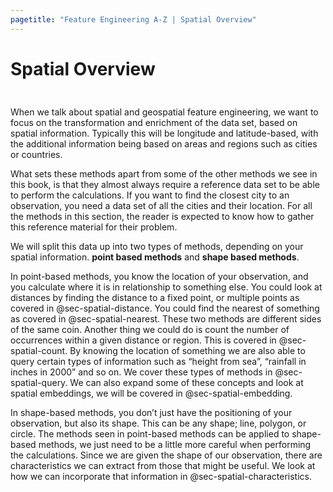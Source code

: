 ```yaml
---
pagetitle: "Feature Engineering A-Z | Spatial Overview"
---
```


# Spatial Overview {#sec-spatial}

::: {style="visibility: hidden; height: 0px;"}
## Spatial Overview
:::

When we talk about spatial and geospatial feature engineering, we want to focus on the transformation and enrichment of the data set, based on spatial information.
Typically this will be longitude and latitude-based, with the additional information being based on areas and regions such as cities or countries.

What sets these methods apart from some of the other methods we see in this book, is that they almost always require a reference data set to be able to perform the calculations.
If you want to find the closest city to an observation, you need a data set of all the cities and their location.
For all the methods in this section, the reader is expected to know how to gather this reference material for their problem.

We will split this data up into two types of methods, depending on your spatial information.
**point based methods** and **shape based methods**.

In point-based methods, you know the location of your observation, and you calculate where it is in relationship to something else.
You could look at distances by finding the distance to a fixed point, or multiple points as covered in @sec-spatial-distance.
You could find the nearest of something as covered in @sec-spatial-nearest.
These two methods are different sides of the same coin.
Another thing we could do is count the number of occurrences within a given distance or region.
This is covered in @sec-spatial-count.
By knowing the location of something we are also able to query certain types of information such as "height from sea", "rainfall in inches in 2000" and so on.
We cover these types of methods in @sec-spatial-query.
We can also expand some of these concepts and look at spatial embeddings, we will be covered in @sec-spatial-embedding.

In shape-based methods, you don't just have the positioning of your observation, but also its shape.
This can be any shape; line, polygon, or circle.
The methods seen in point-based methods can be applied to shape-based methods, we just need to be a little more careful when performing the calculations.
Since we are given the shape of our observation, there are characteristics we can extract from those that might be useful.
We look at how we can incorporate that information in @sec-spatial-characteristics.